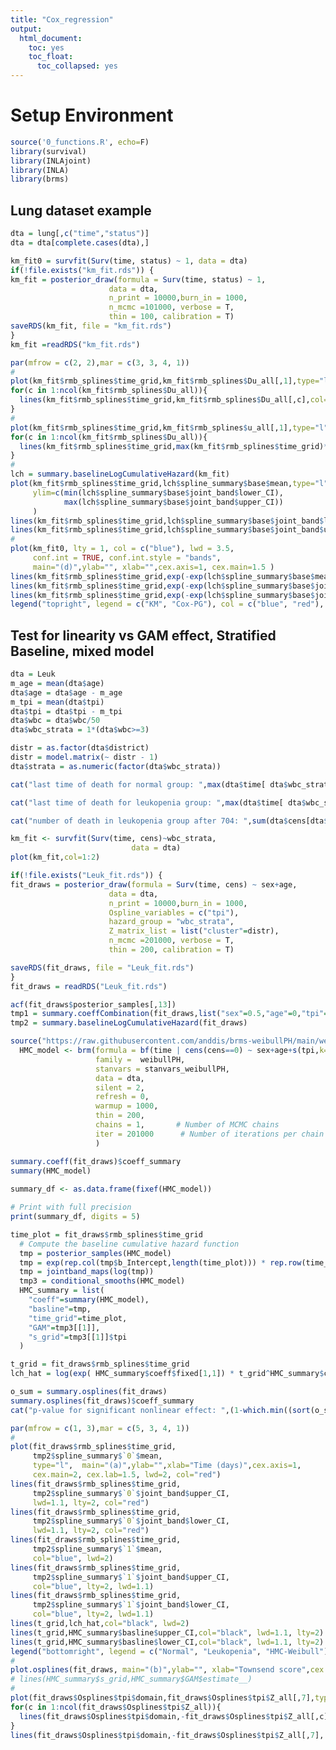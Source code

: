```yaml
---
title: "Cox_regression"
output:
  html_document:
    toc: yes
    toc_float:
      toc_collapsed: yes
---
```


# Setup Environment 
```r
source('0_functions.R', echo=F) 
library(survival)
library(INLAjoint)
library(INLA)
library(brms)
```

## Lung dataset example
```r
dta = lung[,c("time","status")]
dta = dta[complete.cases(dta),]

km_fit0 = survfit(Surv(time, status) ~ 1, data = dta)
if(!file.exists("km_fit.rds")) {
km_fit = posterior_draw(formula = Surv(time, status) ~ 1,
                      data = dta,
                      n_print = 10000,burn_in = 1000,
                      n_mcmc =101000, verbose = T, 
                      thin = 100, calibration = T)
saveRDS(km_fit, file = "km_fit.rds")
}
km_fit =readRDS("km_fit.rds")
```

```r
par(mfrow = c(2, 2),mar = c(3, 3, 4, 1))
#
plot(km_fit$rmb_splines$time_grid,km_fit$rmb_splines$Du_all[,1],type="l",lwd=0, main="(a)",ylab="", xlab="",cex.axis=1, cex.main=1.5)
for(c in 1:ncol(km_fit$rmb_splines$Du_all)){
  lines(km_fit$rmb_splines$time_grid,km_fit$rmb_splines$Du_all[,c],col=c,lty=c, lwd=2)
}
#
plot(km_fit$rmb_splines$time_grid,km_fit$rmb_splines$u_all[,1],type="l",lwd=0, main="(b)",ylab="", xlab="",cex.axis=1, cex.main=1.5, ylim=max(km_fit$rmb_splines$time_grid)*c(min(km_fit$rmb_splines$u_all),max(km_fit$rmb_splines$u_all)))
for(c in 1:ncol(km_fit$rmb_splines$Du_all)){
  lines(km_fit$rmb_splines$time_grid,max(km_fit$rmb_splines$time_grid)*km_fit$rmb_splines$u_all[,c],col=c,lty=c, lwd=2)
}
#
lch = summary.baselineLogCumulativeHazard(km_fit)
plot(km_fit$rmb_splines$time_grid,lch$spline_summary$base$mean,type="l", main="(c)",ylab="", xlab="",cex.axis=1, cex.main=1.5, lwd=2, col="red",
     ylim=c(min(lch$spline_summary$base$joint_band$lower_CI),
            max(lch$spline_summary$base$joint_band$upper_CI))
     )
lines(km_fit$rmb_splines$time_grid,lch$spline_summary$base$joint_band$lower_CI,lwd=2,lty=2,col="red")
lines(km_fit$rmb_splines$time_grid,lch$spline_summary$base$joint_band$upper_CI,lwd=2,lty=2,col="red")
#
plot(km_fit0, lty = 1, col = c("blue"), lwd = 3.5, 
     conf.int = TRUE, conf.int.style = "bands",
     main="(d)",ylab="", xlab="",cex.axis=1, cex.main=1.5 )
lines(km_fit$rmb_splines$time_grid,exp(-exp(lch$spline_summary$base$mean)),lwd=2,lty=1,col="red")
lines(km_fit$rmb_splines$time_grid,exp(-exp(lch$spline_summary$base$joint_band$lower_CI)),lwd=2,lty=2,col="red")
lines(km_fit$rmb_splines$time_grid,exp(-exp(lch$spline_summary$base$joint_band$upper_CI)),lwd=2,lty=2,col="red")
legend("topright", legend = c("KM", "Cox-PG"), col = c("blue", "red"), lty = 1, lwd = 2)
```

## Test for linearity vs GAM effect, Stratified Baseline, mixed model
```r
dta = Leuk
m_age = mean(dta$age)
dta$age = dta$age - m_age
m_tpi = mean(dta$tpi)
dta$tpi = dta$tpi - m_tpi
dta$wbc = dta$wbc/50
dta$wbc_strata = 1*(dta$wbc>=3)

distr = as.factor(dta$district)
distr = model.matrix(~ distr - 1)
dta$strata = as.numeric(factor(dta$wbc_strata))

cat("last time of death for normal group: ",max(dta$time[ dta$wbc_strata==1 & dta$cens==1 ]))

cat("last time of death for leukopenia group: ",max(dta$time[ dta$wbc_strata==0 & dta$cens==1 ]))

cat("number of death in leukopenia group after 704: ",sum(dta$cens[dta$time>704]))

km_fit <- survfit(Surv(time, cens)~wbc_strata, 
                           data = dta)
plot(km_fit,col=1:2)

if(!file.exists("Leuk_fit.rds")) {
fit_draws = posterior_draw(formula = Surv(time, cens) ~ sex+age,
                      data = dta,
                      n_print = 10000,burn_in = 1000,
                      Ospline_variables = c("tpi"),
                      hazard_group = "wbc_strata",
                      Z_matrix_list = list("cluster"=distr),
                      n_mcmc =201000, verbose = T, 
                      thin = 200, calibration = T)

saveRDS(fit_draws, file = "Leuk_fit.rds")
}
fit_draws = readRDS("Leuk_fit.rds")

acf(fit_draws$posterior_samples[,13])
tmp1 = summary.coeffCombination(fit_draws,list("sex"=0.5,"age"=0,"tpi"=0) )
tmp2 = summary.baselineLogCumulativeHazard(fit_draws)

source("https://raw.githubusercontent.com/anddis/brms-weibullPH/main/weibullPH_funs.R")
  HMC_model <- brm(formula = bf(time | cens(cens==0) ~ sex+age+s(tpi,k=5)+(1|district)),
                   family =  weibullPH,
                   stanvars = stanvars_weibullPH,
                   data = dta, 
                   silent = 2,
                   refresh = 0,
                   warmup = 1000,
                   thin = 200,
                   chains = 1,       # Number of MCMC chains
                   iter = 201000      # Number of iterations per chain
                   )

summary.coeff(fit_draws)$coeff_summary
summary(HMC_model)
  
summary_df <- as.data.frame(fixef(HMC_model))

# Print with full precision
print(summary_df, digits = 5)

time_plot = fit_draws$rmb_splines$time_grid
  # Compute the baseline cumulative hazard function
  tmp = posterior_samples(HMC_model)
  tmp = exp(rep.col(tmp$b_Intercept,length(time_plot))) * rep.row(time_plot,1000)^(rep.col(tmp$gamma,length(time_plot)))
  tmp = jointband_maps(log(tmp))
  tmp3 = conditional_smooths(HMC_model)
  HMC_summary = list(
    "coeff"=summary(HMC_model),
    "basline"=tmp,
    "time_grid"=time_plot,
    "GAM"=tmp3[[1]],
    "s_grid"=tmp3[[1]]$tpi
  )

t_grid = fit_draws$rmb_splines$time_grid
lch_hat = log(exp( HMC_summary$coeff$fixed[1,1]) * t_grid^HMC_summary$coeff$spec_pars[1,1])

o_sum = summary.osplines(fit_draws)  
summary.osplines(fit_draws)$coeff_summary
cat("p-value for significant nonlinear effect: ",(1-which.min((sort(o_sum$coeff_output$tpi$Z_tpi_7)-0)**2)/length(o_sum$coeff_output$tpi$Z_tpi_7))*2)

par(mfrow = c(1, 3),mar = c(5, 3, 4, 1))
#
plot(fit_draws$rmb_splines$time_grid,
     tmp2$spline_summary$`0`$mean,
     type="l",  main="(a)",ylab="",xlab="Time (days)",cex.axis=1, 
     cex.main=2, cex.lab=1.5, lwd=2, col="red")
lines(fit_draws$rmb_splines$time_grid,
     tmp2$spline_summary$`0`$joint_band$upper_CI,
     lwd=1.1, lty=2, col="red")
lines(fit_draws$rmb_splines$time_grid,
     tmp2$spline_summary$`0`$joint_band$lower_CI,
     lwd=1.1, lty=2, col="red")
lines(fit_draws$rmb_splines$time_grid,
     tmp2$spline_summary$`1`$mean,
     col="blue", lwd=2)
lines(fit_draws$rmb_splines$time_grid,
     tmp2$spline_summary$`1`$joint_band$upper_CI,
     col="blue", lty=2, lwd=1.1)
lines(fit_draws$rmb_splines$time_grid,
     tmp2$spline_summary$`1`$joint_band$lower_CI,
     col="blue", lty=2, lwd=1.1)
lines(t_grid,lch_hat,col="black", lwd=2)
lines(t_grid,HMC_summary$basline$upper_CI,col="black", lwd=1.1, lty=2)
lines(t_grid,HMC_summary$basline$lower_CI,col="black", lwd=1.1, lty=2)
legend("bottomright", legend = c("Normal", "Leukopenia", "HMC-Weibull"), cex=1.25, col = c("blue", "red", "black"), lty = 1, lwd = 2)
#
plot.osplines(fit_draws, main="(b)",ylab="", xlab="Townsend score",cex.axis=1, cex.main=2, cex.lab=1.5, lwd=2)
# lines(HMC_summary$s_grid,HMC_summary$GAM$estimate__)
#
plot(fit_draws$Osplines$tpi$domain,fit_draws$Osplines$tpi$Z_all[,7],type="l",lwd=0, main="(c)",ylab="", xlab="Townsend score",cex.axis=1, cex.main=2, cex.lab=1.5)
for(c in 1:ncol(fit_draws$Osplines$tpi$Z_all)){
  lines(fit_draws$Osplines$tpi$domain,-fit_draws$Osplines$tpi$Z_all[,c], lwd=1, col="grey")
}
lines(fit_draws$Osplines$tpi$domain,-fit_draws$Osplines$tpi$Z_all[,7], lwd=2, col="blue", lty=2)
```


